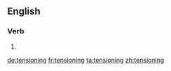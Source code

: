 ==English==

===Verb===
{{head|en}}

# {{present participle of|tension|lang=en}}

[[de:tensioning]]
[[fr:tensioning]]
[[ta:tensioning]]
[[zh:tensioning]]